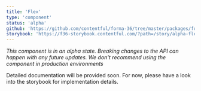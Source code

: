 ```yaml
---
title: 'Flex'
type: 'component'
status: 'alpha'
github: 'https://github.com/contentful/forma-36/tree/master/packages/forma-36-react-components/src/components/Flex'
storybook: 'https://f36-storybook.contentful.com/?path=/story/alpha-flex--default'
---
```

*This component is in an alpha state. Breaking changes to the API can happen with any future updates. We don't recommend using the component in production environments*

Detailed documentation will be provided soon. For now, please have a look into the storybook for implementation details.
